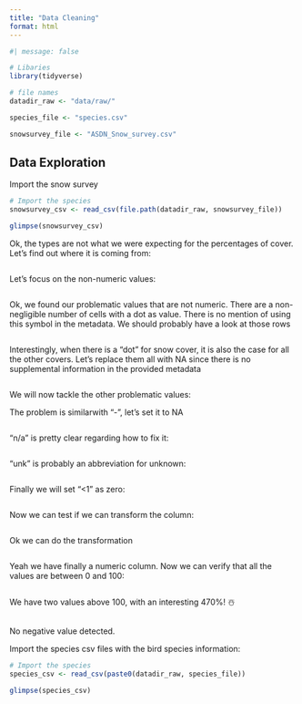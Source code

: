 ```yaml
---
title: "Data Cleaning"
format: html
---
```


```r
#| message: false  

# Libaries
library(tidyverse)

# file names
datadir_raw <- "data/raw/"

species_file <- "species.csv"

snowsurvey_file <- "ASDN_Snow_survey.csv"
```


## Data Exploration

Import the snow survey

```r
# Import the species
snowsurvey_csv <- read_csv(file.path(datadir_raw, snowsurvey_file))

glimpse(snowsurvey_csv)

```
Ok, the types are not what we were expecting for the percentages of cover. Let's find out where it is coming from:

```r

```
Let's focus on the non-numeric values:

```r

```

Ok, we found our problematic values that are not numeric. There are a non-negligible number of cells with a dot as value. There is no mention of using this symbol in the metadata. We should probably have a look at those rows

```r

```

Interestingly, when there is a "dot" for snow cover, it is also the case for all the other covers. Let's replace them all with NA since there is no supplemental information in the provided metadata

```r

```

We will now tackle the other problematic values:

The problem is similarwith "-", let's set it to NA

```r

```

"n/a" is pretty clear regarding how to fix it:

```r

```

"unk" is probably an abbreviation for unknown:

```r

```

Finally we will set "<1" as zero:

```r

```

Now we can test if we can transform the column:

```r

```

Ok we can do the transformation

```r

```

Yeah we have finally a numeric column. Now we can verify that all the values are between 0 and 100:

```r

```

We have two values above 100, with an interesting 470%! ☃️

```r

```

No negative value detected.










Import the species csv files with the bird species information:

```r
# Import the species
species_csv <- read_csv(paste0(datadir_raw, species_file))

glimpse(species_csv)
```